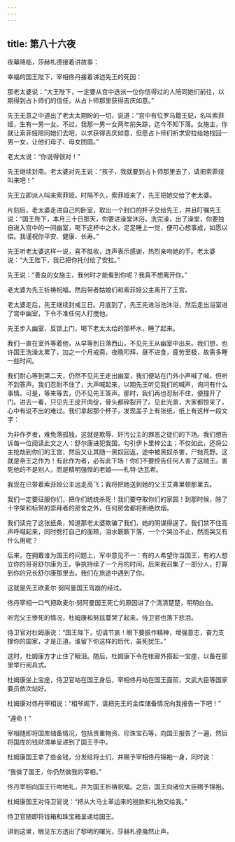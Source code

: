 ```yaml
---
---
---
```

title: 第八十六夜
---






夜幕降临，莎赫札德接着讲故事：





幸福的国王陛下，宰相佟丹接着讲述先王的死因：





那老太婆说：“大王陛下，一定要从宫中选派一位你信得过的人陪同她们前往，以期得到占卜师们的信任，从占卜师那里获得吉庆如意。”

先王无意之中道出了老太太期盼的一切，说道：“宫中有位罗马籍王妃，名叫索菲娅，生有一男一女。不过，我那一男一女两年前失踪，迄今不知下落。女施主，你就让索菲娅陪同她们去吧，以求获得吉庆如意，但愿占卜师们祈求安拉给她找回一男一女，让他们母子、母女团圆。”

老太太说：“你说得很对！”

先王继续封斋。老太婆对先王说：“孩子，我就要到占卜师那里去了，请把索菲娅叫来吧！”

先王立即派人叫来索菲娅。时隔不久，索菲娅来了，先王把她交给了老太婆。

片刻后，老太婆走进自己的卧室，取出一个封口的杯子交给先王，并且叮嘱先王说：“国王陛下，本月三十日那天，你要进澡堂沐浴。洗完澡，出了澡堂，你要独自进入宫中的一间幽室，喝下这杯中之水，足足睡上一觉，便可心想事成，如愿以偿。我谨祝你平安、健康、长寿。”

先王听老太婆这样一说，喜不胜收，连声表示感谢，热烈亲吻她的手。老太婆说：“大王陛下，我已把你托付给了安拉。”

先王说：“善良的女施主，我何时才能看到你呢？我真不想离开你。”

老太婆为先王祈祷祝福，然后带者姑娘们和索菲娅公主离开了王宫。

老太婆走后，先王继续封戒三日。月底到了，先王先进浴池沐浴，然后走出浴室进了宫中幽室，下令不准任何人打搅他。

先王步入幽室，反锁上门，喝下老太太给的那杯水，睡了起来。

我们一直在室外等着他，从早等到日落西山，不见先王从幽室中出来。我们想，也许国王洗澡太累了，加之一个月戒斋，夜晚叩拜，昼不进食，疲劳至极，故需多睡一些时间。

我们耐心等到第二天，仍然不见先王走出幽室，我们便站在门外小声喊了喊，但听不到答声。我们忍耐不住了，大声喊起来，以期先王听见我们的喊声，询问有什么事情。可是，等来等去，仍不见先王答声。那时，我们再也忍耐不住，便撞开了门。进去一看，只见先王皮开肉绽，骨头都碎裂开了。见此光景，大家都惊呆了，心中有说不出的难过。我们拿起那个杯子，发现盖子上有张纸，纸上有这样一段文字：


为非作歹者，难免落孤独。这就是欺辱、奸污公主的罪恶之徒们的下场。我们想告诉每一位阅读此文之人：舒尔康进犯我国，勾引伊卜里梓公主；不仅如此，还将公主抢劫到你们的王宫，然后又让其随一黑奴回返，途中被黑奴杀害，尸抛荒野。这就是帝王之作为！有此作为者，必有此下场！你们不要控告任何人害了这贼王。害死他的不是别人，而是精明强悍的老娘——札特·达瓦希。

我现在已带着索菲娅公主远走高飞；我将把她送到她的父王艾弗里顿那里去。

我们一定要征服你们，把你们统统杀死！我们要夺取你们的家园！到那时候，除了十字架和标带的崇拜者的房舍之外，任何房舍都将断绝炊烟。



我们读完了这张纸条，知道那老太婆欺骗了我们，她的阴谋得逞了。我们禁不住高声呼喊起来，同时劈打自己的面颊，泪水簌簌下落，一个个哭泣不止，然而哭又有什么用呢？

后来，在拥戴谁为国王的问题上，军中意见不一：有的人希望你当国王，有的人想立你的哥哥舒尔康为王。争执持续了一个月的时间，后来我召集了一部分人，打算到你的兄长舒尔康那里去。我们在旅途中遇到了你。

这就是先王欧麦尔·努阿曼国王驾崩的经过。





佟丹宰相一口气把欧麦尔·努阿曼国王死亡的原因讲了个清清楚楚，明明白白。

听完父王惨死的情况，杜姆康和努兹蔓哭了起来。侍卫官也落下悲泪。

侍卫官对杜姆康说：“国王陛下，切请节哀！眼下要振作精神，增强意志，奋力支撑你的国家，才是正道。谁留下你这样的后代，虽死犹生。”

这时，杜姆康方才止住了眼泪。随后，杜姆康下令在帐廊外搭起一宝座，以备在那里举行阅兵式。

杜姆康坐上宝座，侍卫官站在国王身后，宰相佟丹站在国王面前，文武大臣等国家要员依次站好。

杜姆康对佟丹宰相说：“相爷阁下，请把先王的金库储备情况向我报告一下吧！”

“遵命！”

宰相随即将国库储备情况，包括贵重物资、珍珠宝石等，向国王报告了一遍，然后将国库的钱财清单呈递到了国王手中。

杜姆康国王拿了些金钱，分发给将士们，并赐予宰相佟丹锦袍一身，同时说：

“我做了国王，你仍然做我的宰相。”

佟丹宰相向国王行吻地礼，并为国王祈祷祝福。之后，国王向诸位大臣赐予锦袍。

杜姆康国王对侍卫官说：“把从大马士革运来的税款和礼物交给我。”

侍卫官随即将钱箱和珠宝箱呈递给国王。





讲到这里，眼见东方透出了黎明的曙光，莎赫札德戛然止声。